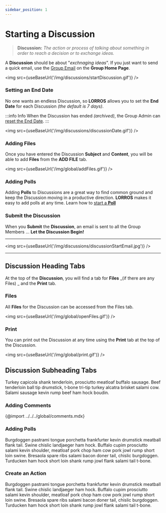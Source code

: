 ```yaml
---
sidebar_position: 1
---
```



# Starting a Discussion

> **Discussion:** _The action or process of talking about something in order to reach a decision or to exchange ideas._

A **Discussion** should be about "_exchnaging ideas_". If you just want to send a quick email, use the [Group Email](/docs/started/Group%20Actions/intro#send-an-email) on the **Group Home Page**.

<img src={useBaseUrl('/img/discussions/startDiscussion.gif')} />

### Setting an End Date

No one wants an endless Discussion, so **LORROS** allows you to set the **End Date** for each Discussion _(the default is 7 days)_.

:::info Info
When the Discussion has ended _(archived)_, the Group Admin can [reset the End Date](/administration/discussions/intro).
:::

<img src={useBaseUrl('/img/discussions/discussionDate.gif')} />

### Adding Files

Once you have entered the Discussion **Subject** and **Content**, you will be able to add **Files** from the **ADD FILE** tab.

<img src={useBaseUrl('/img/global/addFiles.gif')} />

### Adding Polls

Adding **Polls** to Discussions are a great way to find common ground and keep the Discussion moving in a productive direction. **LORROS** makes it easy to add polls at any time. Learn how to [start a **Poll**](../../misc/Start%20a%20Poll/intro)

### Submit the Discussion

When you **Submit** the **Discussion**, an email is sent to all the Group Members ... **Let the Discussion Begin!**

---

<img src={useBaseUrl('/img/discussions/discussionStartEmail.jpg')} />

---

## Discussion Heading Tabs

At the top of the **Discussion**, you will find a tab for **Files** _(if there are any Files)
_ and the **Print** tab.

### Files

All **Files** for the Discussion can be accessed from the Files tab.

<img src={useBaseUrl('/img/global/openFiles.gif')} />

### Print

You can print out the Discussion at any time using the **Print** tab at the top of the Discussion.

<img src={useBaseUrl('/img/global/print.gif')} />

## Discussion Subheading Tabs

Turkey capicola shank tenderloin, prosciutto meatloaf buffalo sausage. Beef tenderloin ball tip drumstick, t-bone tri-tip turkey alcatra brisket salami cow. Salami sausage kevin rump beef ham hock boudin.

### Adding Comments

{@import ../../../global/comments.mdx}

### Adding Polls

Burgdoggen pastrami tongue porchetta frankfurter kevin drumstick meatball flank tail. Swine chislic landjaeger ham hock. Buffalo cupim prosciutto salami kevin shoulder, meatloaf pork chop ham cow pork jowl rump short loin swine. Bresaola spare ribs salami bacon doner tail, chislic burgdoggen. Turducken ham hock short loin shank rump jowl flank salami tail t-bone.

### Create an Action

Burgdoggen pastrami tongue porchetta frankfurter kevin drumstick meatball flank tail. Swine chislic landjaeger ham hock. Buffalo cupim prosciutto salami kevin shoulder, meatloaf pork chop ham cow pork jowl rump short loin swine. Bresaola spare ribs salami bacon doner tail, chislic burgdoggen. Turducken ham hock short loin shank rump jowl flank salami tail t-bone.
